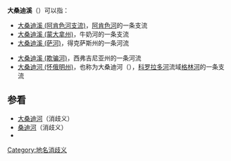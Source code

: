 '''大桑迪溪'''（{{lang-en|Big Sandy Creek}}）可以指：
* [[大桑迪溪_(阿肯色河支流)|大桑迪溪 (阿肯色河支流)]]，[[阿肯色河|阿肯色河]]的一条支流
* [[大桑迪溪_(蒙大拿州)|大桑迪溪 (蒙大拿州)]]，牛奶河的一条支流
* [[大桑迪溪_(萨河)|大桑迪溪 (萨河)]]，得克萨斯州的一条河流
<!--
* [[大桑迪溪_(Trinity河)|大桑迪溪 (Trinity河)]]，一支在得克萨斯州
* [[大桑迪溪_(村Creek)|大桑迪溪 (村Creek)]]，一支在得克萨斯州
-->
* [[大桑迪溪_(欺骗河)|大桑迪溪 (欺骗河)]]，西弗吉尼亚州的一条河流
* [[大桑迪河_(怀俄明州)|大桑迪河 (怀俄明州)]]，也称为大桑迪河（{{lang|en|Big Sandy River}}），[[科罗拉多河|科罗拉多河]]流域[[格林河_(科罗拉多河支流)|格林河]]的一条支流

== 参看 ==
* [[大桑迪河|大桑迪河]]（消歧义）
* [[桑迪河|桑迪河]]（消歧义）
* {{Lookfrom|大桑迪}}
[[Category:地名消歧义|Category:地名消歧义]]